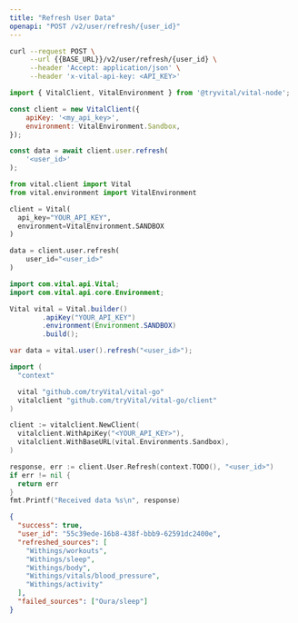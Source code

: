 ```yaml
---
title: "Refresh User Data"
openapi: "POST /v2/user/refresh/{user_id}"
---
```


<RequestExample>

```bash cURL
curl --request POST \
     --url {{BASE_URL}}/v2/user/refresh/{user_id} \
     --header 'Accept: application/json' \
     --header 'x-vital-api-key: <API_KEY>'
```

```javascript Node
import { VitalClient, VitalEnvironment } from '@tryvital/vital-node';

const client = new VitalClient({
    apiKey: '<my_api_key>',
    environment: VitalEnvironment.Sandbox,
});

const data = await client.user.refresh(
    '<user_id>'
);
```

```python Python
from vital.client import Vital
from vital.environment import VitalEnvironment

client = Vital(
  api_key="YOUR_API_KEY",
  environment=VitalEnvironment.SANDBOX
)

data = client.user.refresh(
    user_id="<user_id>"
)
```

```java Java
import com.vital.api.Vital;
import com.vital.api.core.Environment;

Vital vital = Vital.builder()
        .apiKey("YOUR_API_KEY")
        .environment(Environment.SANDBOX)
        .build();

var data = vital.user().refresh("<user_id>");
```

```go Go
import (
  "context"

  vital "github.com/tryVital/vital-go"
  vitalclient "github.com/tryVital/vital-go/client"
)

client := vitalclient.NewClient(
  vitalclient.WithApiKey("<YOUR_API_KEY>"),
  vitalclient.WithBaseURL(vital.Environments.Sandbox),
)

response, err := client.User.Refresh(context.TODO(), "<user_id>")
if err != nil {
  return err
}
fmt.Printf("Received data %s\n", response)
```
</RequestExample>

<ResponseExample>

```json Example
{
  "success": true,
  "user_id": "55c39ede-16b8-438f-bbb9-62591dc2400e",
  "refreshed_sources": [
    "Withings/workouts",
    "Withings/sleep",
    "Withings/body",
    "Withings/vitals/blood_pressure",
    "Withings/activity"
  ],
  "failed_sources": ["Oura/sleep"]
}
```

</ResponseExample>
